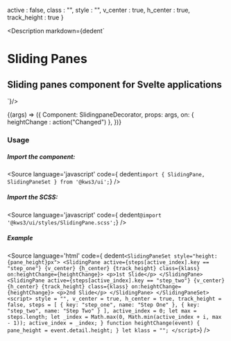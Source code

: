 
  active : false,
  class : "",
  style : "",
  v_center : true,
  h_center : true,
  track_height : true
}


<Version />

<Meta
  title="Standalone/SlidingPane"
  component={SlidingPane}
  args={args}
/>

<Description markdown={dedent`
# Sliding Panes
## Sliding panes component for Svelte applications
`}/>

<Canvas>
  <Story
  name="SlidingPane"
  args={args}
  >
  {(args) => ({
    Component: SlidingpaneDecorator,
    props: args,
    on: {
      heightChange : action("Changed")
    },
  })}
  </Story>
</Canvas>

<ArgsTable story="SlidingPane" />

### Usage 
##### Import the component:
<Source
  language='javascript'
  code={ dedent`import { SlidingPane, SlidingPaneSet } from '@kws3/ui';`}
/>

##### Import the SCSS:
<Source
  language='javascript'
  code={ dedent`@import '@kws3/ui/styles/SlidingPane.scss';`}
/>

##### Example
<Source
  language='html'
  code={ dedent`
      <SlidingPaneSet style="height:{pane_height}px">
        <SlidingPane
          active={steps[active_index].key == "step_one"}
          {v_center}
          {h_center}
          {track_height}
          class={klass}
          on:heightChange={heightChange}>
          <p>1st Slide</p>
        </SlidingPane>
        <SlidingPane
          active={steps[active_index].key == "step_two"}
          {v_center}
          {h_center}
          {track_height}
          class={klass}
          on:heightChange={heightChange}>
          <p>2nd Slide</p>
        </SlidingPane>
      </SlidingPaneSet>
      <script>
          style = "",
          v_center = true,
          h_center = true,
          track_height = false,
          steps = [
            { key: "step_one", name: "Step One" },
            { key: "step_two", name: "Step Two" }
          ],
          active_index = 0;
          let max = steps.length;
          let _index = Math.max(0, Math.min(active_index + i, max - 1));
          active_index = _index;
        }
        function heightChange(event) {
          pane_height = event.detail.height;
        }
        let klass = "";
      </script>
  `}
/>